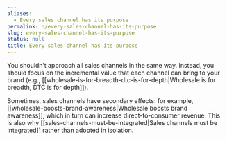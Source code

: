 ```yaml
---
aliases:
  - Every sales channel has its purpose
permalink: n/every-sales-channel-has-its-purpose
slug: every-sales-channel-has-its-purpose
status: null
title: Every sales channel has its purpose
---
```

You shouldn’t approach all sales channels in the same way. Instead, you should focus on the incremental value that each channel can bring to your brand (e.g., [[wholesale-is-for-breadth-dtc-is-for-depth|Wholesale is for breadth, DTC is for depth]]).

Sometimes, sales channels have secondary effects: for example, [[wholesale-boosts-brand-awareness|Wholesale boosts brand awareness]], which in turn can increase direct-to-consumer revenue. This is also why [[sales-channels-must-be-integrated|Sales channels must be integrated]] rather than adopted in isolation.
